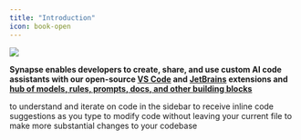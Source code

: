 ```yaml
---
title: "Introduction"
icon: book-open
---
```


<Frame>
  <img src="/images/intro-0c302b9c15b890c251b1ad04586c880f.png" />
</Frame>

**Synapse enables developers to create, share, and use custom AI code assistants with our open-source [VS Code](https://marketplace.visualstudio.com/items?itemName=Synapse.synapse) and [JetBrains](https://plugins.jetbrains.com/plugin/22707-synapse-extension) extensions and [hub of models, rules, prompts, docs, and other building blocks](https://hub.synapse.dev)**

<CardGroup cols={2}>
  <Card
    title="Chat"
    icon="messages"
    href="/features/chat/quick-start"
    horizontal
  >
    to understand and iterate on code in the sidebar
  </Card>
  <Card
    title="Autocomplete"
    icon="sparkles"
    href="/features/autocomplete/quick-start"
    horizontal
  >
    to receive inline code suggestions as you type
  </Card>
  <Card
    title="Edit"
    icon="pen-to-square"
    href="/features/edit/quick-start"
    horizontal
  >
    to modify code without leaving your current file
  </Card>
  <Card
    title="Agent"
    icon="robot"
    href="/features/agent/quick-start"
    horizontal
  >
    to make more substantial changes to your codebase
  </Card>
</CardGroup>
